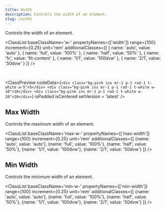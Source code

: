 ```yaml
---
title: Width
description: Controls the width of an element.
slug: /width
---
```



Controls the width of an element.

<ClassList 
  baseClassName='w-' 
  propertyNames={['width']} 
  range={100} 
  increment={0.25} 
  unit='rem' 
  additionalClasses={[
    { name: 'auto', value: 'auto' },
    { name: 'full', value: '100%' },
    { name: 'half', value: '50%' },
    { name: 'fc', value: 'fit-content' },
    { name: '1/1', value: '100dvw' },
    { name: '2/1', value: '50dvw' }
  ]} 
/>

<br />

<ClassPreview
  codeData={`<div class="bg-pink ins mr-1 p-1 rad-1 t-white w-5">5</div>
    <div class="bg-pink ins mr-1 p-1 rad-1 t-white w-10">10</div>
    <div class="bg-pink ins mr-1 p-1 rad-1 t-white w-20">20</div>`}
  isPadded
  isCentered
  setVersion = 'latest'
/>

## Max Width

Controls the maximum width of an element.

<ClassList 
  baseClassName='max-w-' 
  propertyNames={['max-width']} 
  range={100} 
  increment={0.25} 
  unit='rem' 
  additionalClasses={[
    {name: 'auto', value: 'auto'},
    {name: 'full', value: '100%'},
    {name: 'half', value: '50%'},
    {name: '1/1', value: '100dvw'},
    {name: '2/1', value: '50dvw'}
  ]} 
/>

## Min Width

Controls the minimum width of an element.

<ClassList 
  baseClassName='min-w-' 
  propertyNames={['min-width']} 
  range={100} 
  increment={0.25} 
  unit='rem' 
  additionalClasses={[
    {name: 'auto', value: 'auto'},
    {name: 'full', value: '100%'},
    {name: 'half', value: '50%'},
    {name: '1/1', value: '100dvw'},
    {name: '2/1', value: '50dvw'}
  ]} 
/>